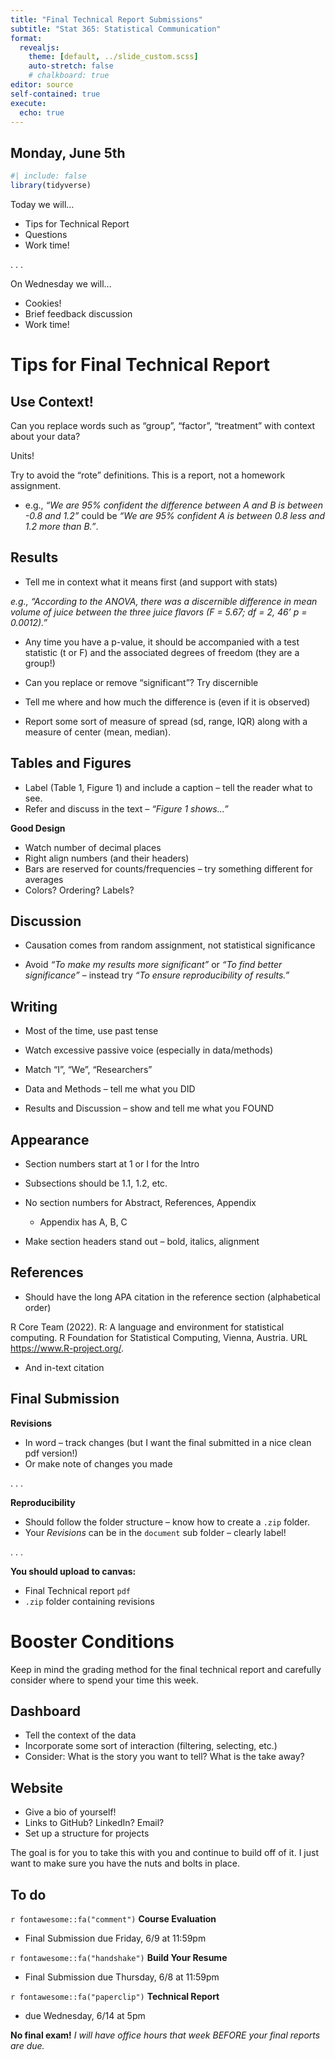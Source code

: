 ```yaml
---
title: "Final Technical Report Submissions"
subtitle: "Stat 365: Statistical Communication"
format: 
  revealjs:
    theme: [default, ../slide_custom.scss]
    auto-stretch: false
    # chalkboard: true
editor: source
self-contained: true
execute:
  echo: true
---
```


## Monday, June 5th

```r
#| include: false
library(tidyverse)
```

Today we will...

-  Tips for Technical Report
-  Questions
-  Work time!

. . .

On Wednesday we will...

- Cookies!
- Brief feedback discussion
- Work time!

# Tips for Final Technical Report

## Use Context!

Can you replace words such as "group", "factor", "treatment" with context about your data?

Units!

Try to avoid the "rote" definitions. This is a report, not a homework assignment.

  + e.g., *"We are 95% confident the difference between A and B is between -0.8 and 1.2"* could be *"We are 95% confident A is between 0.8 less and 1.2 more than B."*.

## Results

+ Tell me in context what it means first (and support with stats)

*e.g., "According to the ANOVA, there was a discernible difference in mean volume of juice between the three juice flavors (F = 5.67; df = 2, 46' p = 0.0012)."*

+ Any time you have a p-value, it should be accompanied with a test statistic (t or F) and the associated degrees of freedom (they are a group!)

+ Can you replace or remove "significant"? Try discernible

+ Tell me where and how much the difference is (even if it is observed)

+ Report some sort of measure of spread (sd, range, IQR) along with a measure of center (mean, median).

## Tables and Figures

+ Label (Table 1, Figure 1) and include a caption -- tell the reader what to see.
+ Refer and discuss in the text -- *"Figure 1 shows..."*

**Good Design**

+ Watch number of decimal places
+ Right align numbers (and their headers)
+ Bars are reserved for counts/frequencies -- try something different for averages
+ Colors? Ordering? Labels?

## Discussion

+ Causation comes from random assignment, not statistical significance

+ Avoid *"To make my results more significant"* or *"To find better significance"* -- instead try *"To ensure reproducibility of results."*

## Writing

+ Most of the time, use past tense

+ Watch excessive passive voice (especially in data/methods)

+ Match "I", "We", "Researchers"

+ Data and Methods -- tell me what you DID

+ Results and Discussion -- show and tell me what you FOUND

## Appearance

+ Section numbers start at 1 or I for the Intro

+ Subsections should be 1.1, 1.2, etc.

+ No section numbers for Abstract, References, Appendix
  + Appendix has A, B, C
  
+ Make section headers stand out -- bold, italics, alignment

## References

+ Should have the long APA citation in the reference section (alphabetical order)

R Core Team (2022). R: A language and environment for statistical computing. R Foundation for Statistical Computing,
  Vienna, Austria. URL <https://www.R-project.org/>.

+ And in-text citation

## Final Submission

**Revisions**

+ In word -- track changes (but I want the final submitted in a nice clean pdf version!)
+ Or make note of changes you made

. . .

**Reproducibility**

+ Should follow the folder structure -- know how to create a `.zip` folder.
+ Your *Revisions* can be in the `document` sub folder -- clearly label!

. . .

**You should upload to canvas:**

+ Final Technical report `pdf`
+ `.zip` folder containing revisions

# Booster Conditions

Keep in mind the grading method for the final technical report and carefully consider where to spend your time this week.

## Dashboard

+ Tell the context of the data
+ Incorporate some sort of interaction (filtering, selecting, etc.)
+ Consider: What is the story you want to tell? What is the take away?

## Website

+ Give a bio of yourself!
+ Links to GitHub? LinkedIn? Email?
+ Set up a structure for projects

The goal is for you to take this with you and continue to build off of it. I just want to make sure you have the nuts and bolts in place.

## To do

`r fontawesome::fa("comment")` **Course Evaluation**

-   Final Submission due Friday, 6/9 at 11:59pm

`r fontawesome::fa("handshake")` **Build Your Resume**

-   Final Submission due Thursday, 6/8 at 11:59pm

`r fontawesome::fa("paperclip")` **Technical Report**

-   due Wednesday, 6/14 at 5pm

**No final exam!** *I will have office hours that week BEFORE your final reports are due.*

